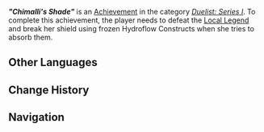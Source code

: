 {{Achievement Infobox
|title        = "Chimalli's Shade"
|id           = 82246
|order id     = 2246
|category     = Duelist: Series I
|description  = During the course of a single challenge, when Chimalli's Shade absorbs "Hydroflow Constructs," break her Elemental Shield by launching frozen "Hydroflow Constructs."
|requirements = 
|primogems    = 20
|tracking     = 
|topic        = Local Legend;Nightsoul Totem;Flow-Inverted Wayob Manifestation
|quest        = 
|hidden       = 
|set          = "Chimalli's Shade" (Achievement)
|tier         = 3
|tiers_total  = 3
}}
'''''"Chimalli's Shade"''''' is an [[Achievement]] in the category ''[[Duelist: Series I]]''. To complete this achievement, the player needs to defeat the [[Local Legend]] {{Enemy|Flow-Inverted Wayob Manifestation|text="Chimalli's Shade" — Will of Shields Horned}} and break her shield using frozen Hydroflow Constructs when she tries to absorb them.
<!--
==Gameplay Notes==
<gallery>
Achievement Chimalli's Shade Location.png|Map Location
Achievement Chimalli's Shade Location Context.png|Location Context
</gallery>
-->
==Other Languages==
{{Transclude|"Chimalli's Shade" (Achievement)|Other Languages}}

==Change History==
{{Change History|5.0}}

==Navigation==
{{Achievement Navbox}}